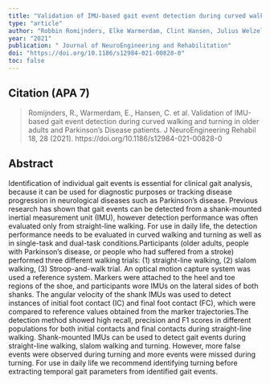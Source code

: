 ```yaml
---
title: "Validation of IMU-based gait event detection during curved walking and turning in older adults and Parkinson’s Disease patients"
type: "article"
author: "Robbin Romijnders, Elke Warmerdam, Clint Hansen, Julius Welzel, Gerhard Schmidt, Walter Maetzler"
year: "2021"
publication: " Journal of NeuroEngineering and Rehabilitation"
doi: "https://doi.org/10.1186/s12984-021-00828-0"
toc: false
---
```


## Citation (APA 7)

> Romijnders, R., Warmerdam, E., Hansen, C. et al. Validation of IMU-based gait event detection during curved walking and turning in older adults and Parkinson’s Disease patients. J NeuroEngineering Rehabil 18, 28 (2021). https://doi.org/10.1186/s12984-021-00828-0

## Abstract

Identification of individual gait events is essential for clinical gait analysis, because it can be used for diagnostic purposes or tracking disease progression in neurological diseases such as Parkinson’s disease. Previous research has shown that gait events can be detected from a shank-mounted inertial measurement unit (IMU), however detection performance was often evaluated only from straight-line walking. For use in daily life, the detection performance needs to be evaluated in curved walking and turning as well as in single-task and dual-task conditions.Participants (older adults, people with Parkinson’s disease, or people who had suffered from a stroke) performed three different walking trials: (1) straight-line walking, (2) slalom walking, (3) Stroop-and-walk trial. An optical motion capture system was used a reference system. Markers were attached to the heel and toe regions of the shoe, and participants wore IMUs on the lateral sides of both shanks. The angular velocity of the shank IMUs was used to detect instances of initial foot contact (IC) and final foot contact (FC), which were compared to reference values obtained from the marker trajectories.The detection method showed high recall, precision and F1 scores in different populations for both initial contacts and final contacts during straight-line walking. Shank-mounted IMUs can be used to detect gait events during straight-line walking, slalom walking and turning. However, more false events were observed during turning and more events were missed during turning. For use in daily life we recommend identifying turning before extracting temporal gait parameters from identified gait events.